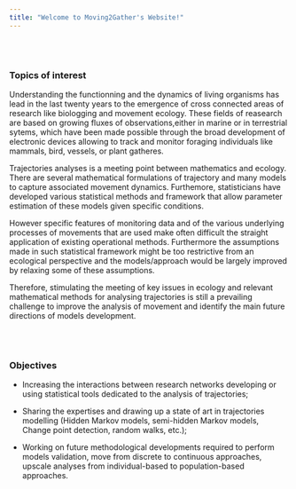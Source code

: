 ```yaml
---
title: "Welcome to Moving2Gather's Website!"
---
```


<br/>
<br/>

### Topics of interest 

Understanding the functionning and the dynamics of living organisms has lead in the last twenty years to the emergence of cross connected areas of research like biologging and movement ecology. These fields of reasearch are based on growing fluxes of observations,either in marine or in terrestrial sytems, which have been made possible through the broad development of electronic devices allowing to track and monitor foraging individuals like mammals, bird, vessels, or plant gatheres.



Trajectories analyses is a meeting point between mathematics and ecology. There are several mathematical formulations of trajectory and many models to capture associated movement dynamics. Furthemore, statisticians have developed various statistical methods and framework that allow parameter estimation of these models given specific conditions.



However specific features of monitoring data and of the various underlying processes of movements that are used make often difficult the straight application of existing operational methods. Furthermore the assumptions made in such statistical framework might be too restrictive from an ecological perspective and the models/approach would be largely improved by relaxing some of these assumptions.



Therefore, stimulating the meeting of key issues in ecology and relevant mathematical methods for analysing trajectories is still a prevailing challenge to improve the analysis of movement and identify the main future directions of models development.

<br/>
<br/>

### Objectives


- Increasing the interactions between research networks developing or using statistical tools dedicated to the analysis of trajectories;

- Sharing the expertises and drawing up a state of art in trajectories modelling (Hidden Markov models, semi-hidden Markov models, Change point detection, random walks, etc.);

- Working on future methodological developments required to perform models validation, move from discrete to continuous approaches, upscale analyses from individual-based to population-based approaches.

